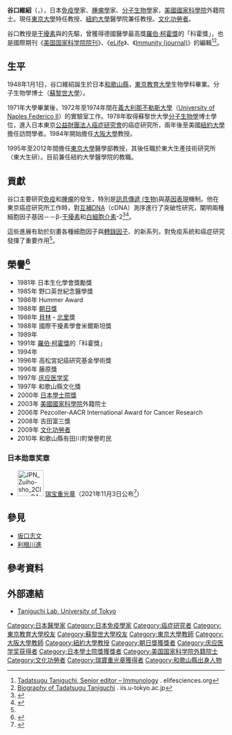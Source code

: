{{Link style|time=2015-12-13T15:30:49+00:00}}
{{Infobox scientist
| name              = 谷口維紹<br><small>谷口 維紹（タニグチ タダツグ）</small>
| image             = File:Taniguchi,_Tadatsugu_(1948).jpg
| image_size        = 
| alt               = 
| caption           = 
| native_name       = 谷口 維紹
| native_name_lang  = ja
| birth_date        = {{Birth date and age|1948|1|1|mf=y}}
| birth_place       = {{JPN}}[[和歌山縣|和歌山縣]][[有田川町|有田川町]]
| death_date        = 
| death_place       = 
| residence         = 
| citizenship       = 
| nationality       = {{JPN}}
| fields            = [[免疫學|免疫學]]<br>[[腫瘤學|腫瘤學]]
| workplaces        = [[東京大學|東京大學]]<br>[[大阪大學|大阪大學]]<br>[[紐約大學|紐約大學]]<br>[[公益財團法人癌症研究會|公益財團法人癌症研究會]]
| alma_mater        = [[東京教育大學|東京教育大學]]（現·[[筑波大学|筑波大学]]）<br>[[蘇黎世大學|蘇黎世大學]]
| doctoral_advisor  = [[:en:|Charles Weissmann]]
| academic_advisors = 
| doctoral_students = 
| notable_students  = 
| known_for         = 闡明β-[[干擾素|干擾素]]和[[白細胞介素|白細胞介素]]-2的細胞因子基因
| author_abbrev_bot = 
| author_abbrev_zoo = 
| influences        = 
| influenced        = 
| awards            = [[朝日獎|朝日獎]]（1988）<br>[[羅伯·柯霍獎|羅伯·柯霍獎]]的「科霍獎」（1991）<br>高松宮妃癌研究基金學術獎（1996）<br>[[庆应医学奖|庆应医学奖]]（1997）<br>[[日本學士院獎|日本學士院獎]]（2000）<br>Pezcoller-AACR International Award for Cancer Research（2006）<br>[[文化功勞者|文化功勞者]]（2009）<br>[[瑞寶章|瑞宝重光章]]（2021）
| signature_alt     = 
| footnotes         = 
| spouse            = 
}}
{{Japanese|japanese=谷口 維紹|kana=たにぐち ただつぐ|romaji=Taniguchi Tadatsugu}}

'''谷口維紹'''（{{jpn|j=谷口 維紹|hg=たにぐち ただつぐ|rm=Taniguchi Tadatsugu|f=}}，{{bd|1948年|1月1日}}），日本[[免疫學|免疫學]]家、[[腫瘤學|腫瘤學]]家、[[分子生物學|分子生物學]]家，[[美國國家科學院|美國國家科學院]]外籍院士。現任[[東京大學|東京大學]]特任教授、[[紐約大學|紐約大學]]醫學院兼任教授。[[文化功勞者|文化功勞者]]。

谷口教授是[[干擾素|干擾素]]與{{link-en|干擾素調節因子|Interferon regulatory factors}}的先驅，曾獲得德國醫學最高獎[[羅伯·柯霍獎|羅伯·柯霍獎]]的「科霍獎」，也是國際期刊《[[美国国家科学院院刊|美国国家科学院院刊]]》、《[[:en:|eLife]]》、《[[:en:|Immunity (journal)]]》的編輯<ref name="r1">[http://www.elifesciences.org/about/elife-community/editorial-leadership/tadatsugu-taniguchi-senior-editor/ Tadatsugu Taniguchi, Senior editor – Immunology] {{Wayback|url=http://www.elifesciences.org/about/elife-community/editorial-leadership/tadatsugu-taniguchi-senior-editor/ |date=20131012033110 }}. elifesciences.org</ref><ref name="r3">[http://www.iis.u-tokyo.ac.jp/~mol-immu/en/top/biography.html Biography of Tadatsugu Taniguchi] {{Wayback|url=http://www.iis.u-tokyo.ac.jp/~mol-immu/en/top/biography.html |date=20140714131253 }}. iis.u-tokyo.ac.jp</ref>。

== 生平 ==
1948年1月1日，谷口維紹誕生於日本[[和歌山縣|和歌山縣]]，[[東京教育大學|東京教育大學]]生物學科畢業。分子生物學博士（[[蘇黎世大學|蘇黎世大學]]）。

1971年大學畢業後，1972年至1974年間在[[義大利|義大利]][[那不勒斯大學|那不勒斯大學]]（[[:en:|University of Naples Federico II]]）的實驗室工作。1978年取得蘇黎世大學[[分子生物學|分子生物學]]博士學位，進入日本東京[[公益財團法人癌症研究會|公益財團法人癌症研究會]]的癌症研究所，兩年後至美國[[紐約大學|紐約大學]]擔任訪問學者。1984年開始擔任[[大阪大學|大阪大學]]教授。

1995年至2012年間擔任[[東京大學|東京大學]]醫學部教授，其後任職於東大生產技術研究所（東大生研）。目前兼任紐約大學醫學院的教職。

== 貢獻 ==
谷口主要研究[[免疫|免疫]]和[[腫瘤|腫瘤]]的發生，特別是[[訊息傳遞_(生物)|訊息傳遞 (生物)]]與[[基因表現|基因表現]]機制。他在東京癌症研究所工作時，對[[互補DNA|互補DNA]]（cDNA）測序進行了突破性研究，闡明兩種細胞因子基因－－β-[[干擾素|干擾素]]和[[白细胞介素|白細胞介素]]-2<ref>{{cite journal|title=The nucleotide sequence of human fibroblast interferon cDNA|pages=11–15|issn=0378-1119|journal=Gene|volume=10|issue=1|date=1980-6|url=https://www.ncbi.nlm.nih.gov/pubmed/6157601|accessdate=2019-02-13|author=T. Taniguchi, S. Ohno, Y. Fujii-Kuriyama, M. Muramatsu|pmid=6157601|archive-date=2019-11-08|archive-url=https://web.archive.org/web/20191108003927/https://www.ncbi.nlm.nih.gov/pubmed/6157601|dead-url=no}}</ref><ref>{{cite journal|title=Expression of the human fibroblast interferon gene in Escherichia coli|pages=5230–5233|issn=0027-8424|journal=Proceedings of the National Academy of Sciences of the United States of America|volume=77|issue=9|date=1980-9|url=https://www.ncbi.nlm.nih.gov/pubmed/6159642|accessdate=2019-02-13|author=T. Taniguchi, L. Guarente, T. M. Roberts, D. Kimelman, J. Douhan, M. Ptashne|pmid=6159642|pmc=PMC350031|journal=Applications in Plant Sciences|issn=2168-0450|doi=10.1002/aps3.1178|title=Development of 10 single‐copy nuclear DNA markers for Euchresta horsfieldii (Fabaceae), a rare medicinal plant|volume=6|date=2018-09-21|url=https://www.ncbi.nlm.nih.gov/pmc/articles/PMC6159642/|author=Arief Priyadi, Chao Feng, Ming Kang, Hongwen Huang|pmid=30276026|pmc=PMC6159642}}</ref>。

這些進展有助於刻畫各種細胞因子與[[轉錄因子|轉錄因子]]、{{link-en|干擾素調節因子|Interferon regulatory factors}}的新系列，對免疫系統和癌症研究發揮了重要作用<ref name=r1/>。

== 榮譽<ref>{{Cite web |url=http://www.brh.co.jp/s_library/j_site/scientistweb/no75/ |title=scientist：谷口維紹 |accessdate=2014-07-10 |archive-date=2013-07-19 |archive-url=https://web.archive.org/web/20130719012848/http://www.brh.co.jp/s_library/j_site/scientistweb/no75/ |dead-url=no }}</ref> ==
*1981年	日本生化學會獎勵獎
*1985年	野口英世紀念醫學獎
*1986年	Hummer Award
*1988年	[[朝日獎|朝日獎]]
*1988年 [[埃米爾·阿道夫·馮·貝林|貝林]]・[[北里柴三郎|北里]]獎
*1988年 國際干擾素學會米爾斯坦獎
*1989年	{{link-ja|大阪科學獎|大阪科学賞}}
*1991年	[[羅伯·柯霍獎|羅伯·柯霍獎]]的「科霍獎」
*1994年	{{link-ja|上原獎|上原賞}}
*1996年	高松宮妃癌研究基金學術獎
*1996年	藤原獎
*1997年	[[庆应医学奖|庆应医学奖]]
*1997年	和歌山縣文化獎
*2000年	[[日本学士院奖|日本學士院獎]]
*2003年	[[美國國家科學院|美國國家科學院]]外籍院士
*2006年	Pezcoller-AACR International Award for Cancer Research
*2008年	吉田富三獎
*2009年	[[文化功勞者|文化功勞者]]
*2010年	和歌山縣有田川町榮譽町民

===日本勋章奖章===
* [[File:JPN_Zuiho-sho_2Class_BAR.svg|60px]] [[瑞宝章|瑞宝重光章]]（2021年11月3日公布<ref>{{ja}}{{cite web |url=https://www8.cao.go.jp/shokun/hatsurei/r03aki/meibo_jokun/zuiho-jukosho.pdf |title=令和3年秋の叙勲受章者名簿 重光章受章者 |publisher=[[内阁府|内阁府]] |date=2021-11-03 |accessdate=2021-11-18 |archive-date=2021-11-05 |archive-url=https://web.archive.org/web/20211105050354/https://www8.cao.go.jp/shokun/hatsurei/r03aki/meibo_jokun/zuiho-jukosho.pdf |dead-url=no }}</ref>）

== 參見 ==
* [[坂口志文|坂口志文]]
* [[利根川進|利根川進]]

== 參考資料 ==
<references/>

== 外部連結 ==
* [https://web.archive.org/web/20141019032346/http://www.iis.u-tokyo.ac.jp/~mol-immu/en/index.html Taniguchi Lab, University of Tokyo]

{{Authority control}}
{{DEFAULTSORT:Taniguchi, Tadatsugu}}
[[Category:日本醫學家|Category:日本醫學家]]
[[Category:日本免疫學家|Category:日本免疫學家]]
[[Category:癌症研究者|Category:癌症研究者]]
[[Category:東京教育大學校友|Category:東京教育大學校友]]
[[Category:蘇黎世大學校友|Category:蘇黎世大學校友]]
[[Category:東京大學教師|Category:東京大學教師]]
[[Category:大阪大學教師|Category:大阪大學教師]]
[[Category:紐約大學教授|Category:紐約大學教授]]
[[Category:朝日獎獲獎者|Category:朝日獎獲獎者]]
[[Category:庆应医学奖获得者|Category:庆应医学奖获得者]]
[[Category:日本學士院獎獲獎者|Category:日本學士院獎獲獎者]]
[[Category:美国国家科学院外籍院士|Category:美国国家科学院外籍院士]]
[[Category:文化功勞者|Category:文化功勞者]]
[[Category:瑞寶重光章獲得者|Category:瑞寶重光章獲得者]]
[[Category:和歌山縣出身人物|Category:和歌山縣出身人物]]